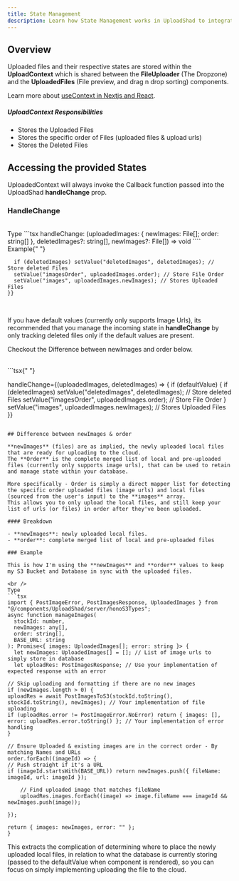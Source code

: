 ```yaml
---
title: State Management
description: Learn how State Management works in UploadShad to integrate more smoothly for custom integrations
---
```


## Overview

Uploaded files and their respective states are stored within the **UploadContext** which is shared between the **FileUploader** (The Dropzone) and the **UploadedFiles** (File preview, and drag n drop sorting) components.

Learn more about [useContext in Nextjs and React](https://vercel.com/guides/react-context-state-management-nextjs).

##### UploadContext Responsibilities

- Stores the Uploaded Files
- Stores the specific order of Files (uploaded files & upload urls)
- Stores the Deleted Files

## Accessing the provided States

UploadedContext will always invoke the Callback function passed into the UploadShad **handleChange** prop.

### HandleChange

<br />
Type
```tsx
handleChange: (uploadedImages: { newImages: File[]; order: string[] }, 
  deletedImages?: string[], newImages?: File[]) => void
````

<br />
Example{" "}

```tsx handleChange={(uploadedImages, deletedImages) => {
  if (deletedImages) setValue("deletedImages", deletedImages); // Store deleted Files
  setValue("imagesOrder", uploadedImages.order); // Store File Order
  setValue("images", uploadedImages.newImages); // Stores Uploaded Files
}}

```

<br />

If you have default values (currently only supports Image Urls), its recommended that you manage the incoming state in **handleChange** by only tracking deleted files only if the default values are present.

Checkout the Difference between newImages and order below.

<br />
```tsx{" "}

handleChange={(uploadedImages, deletedImages) => {
if (defaultValue) {
if (deletedImages) setValue("deletedImages", deletedImages); // Store deleted Files
setValue("imagesOrder", uploadedImages.order); // Store File Order
}
setValue("images", uploadedImages.newImages); // Stores Uploaded Files
}}

````

## Difference between newImages & order

**newImages** (files) are as implied, the newly uploaded local files that are ready for uploading to the cloud.
The **Order** is the complete merged list of local and pre-uploaded files (currently only supports image urls), that can be used to retain and manage state within your database.

More specifically - Order is simply a direct mapper list for detecting the specific order uploaded files (image urls) and local files (sourced from the user's input) to the **images** array.
This allows you to only upload the local files, and still keep your list of urls (or files) in order after they've been uploaded.

#### Breakdown

- **newImages**: newly uploaded local files.
- **order**: complete merged list of local and pre-uploaded files

### Example

This is how I'm using the **newImages** and **order** values to keep my S3 Bucket and Database in sync with the uploaded files.

<br />
Type
```tsx
import { PostImageError, PostImagesResponse, UploadedImages } from "@/components/UploadShad/server/honoS3Types";
async function manageImages(
  stockId: number,
  newImages: any[],
  order: string[],
  BASE_URL: string
): Promise<{ images: UploadedImages[]; error: string }> {
  let newImages: UploadedImages[] = []; // List of image urls to simply store in database
  let uploadRes: PostImagesResponse; // Use your implementation of expected response with an error

// Skip uploading and formatting if there are no new images
if (newImages.length > 0) {
uploadRes = await PostImagesToS3(stockId.toString(), stockId.toString(), newImages); // Your implementation of file uploading
if (uploadRes.error != PostImageError.NoError) return { images: [], error: uploadRes.error.toString() }; // Your implementation of error handling
}

// Ensure Uploaded & existing images are in the correct order - By matching Names and URLs
order.forEach((imageId) => {
// Push straight if it's a URL
if (imageId.startsWith(BASE_URL)) return newImages.push({ fileName: imageId, url: imageId });

    // Find uploaded image that matches fileName
    uploadRes.images.forEach((image) => image.fileName === imageId && newImages.push(image));

});

return { images: newImages, error: "" };
}
````

This extracts the complication of determining where to place the newly uploaded local files, in relation to what the database is currently storing (passed to the defaultValue when component is rendered), so you can focus on simply implementing uploading the file to the cloud.
